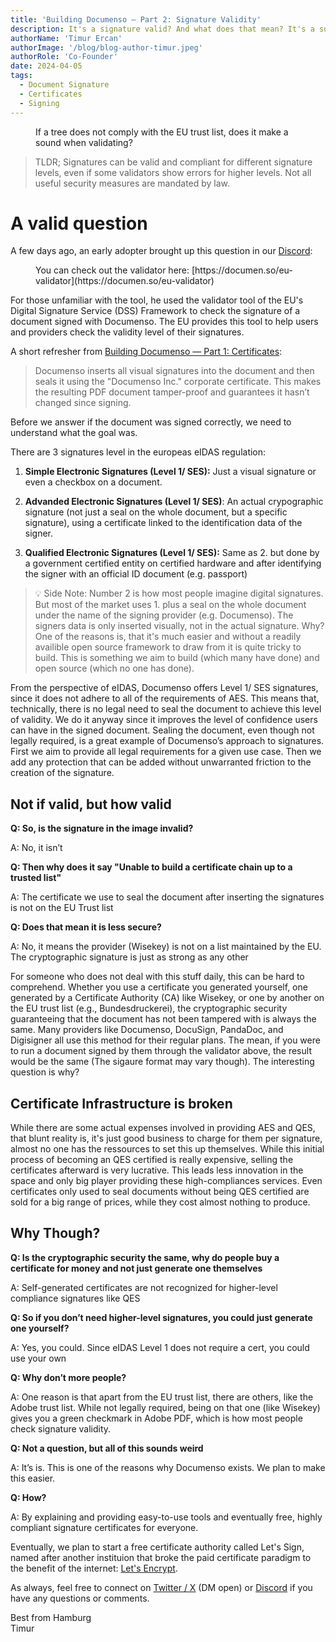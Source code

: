 ```yaml
---
title: 'Building Documenso — Part 2: Signature Validity'
description: It's a signature valid? And what does that mean? It's a suprisingly complex question, let's take a look.
authorName: 'Timur Ercan'
authorImage: '/blog/blog-author-timur.jpeg'
authorRole: 'Co-Founder'
date: 2024-04-05
tags:
  - Document Signature
  - Certificates
  - Signing
---
```


<figure>
  <MdxNextImage
    src="/blog/eu-validate-1.png"
    width="650"
    height="650"
    alt="A report card for signature validity"
  />

  <figcaption className="text-center">
    If a tree does not comply with the EU trust list, does it make a sound when validating?
  </figcaption>
</figure>

> TLDR; Signatures can be valid and compliant for different signature levels, even if some validators show errors for higher levels. Not all useful security measures are mandated by law.

# A valid question

A few days ago, an early adopter brought up this question in our [Discord](https://documen.so/discord):

<figure>
  <MdxNextImage
    src="/blog/eu-validate-2.png"
    width="650"
    height="650"
    alt="A report card for signature validity"
  />

  <figcaption className="text-center">
    You can check out the validator here: [https://documen.so/eu-validator](https://documen.so/eu-validator)
  </figcaption>
</figure>

For those unfamiliar with the tool, he used the validator tool of the EU's Digital Signature Service (DSS) Framework to check the signature of a document signed with Documenso. The EU provides this tool to help users and providers check the validity level of their signatures.

A short refresher from [Building Documenso — Part 1: Certificates](https://documen.so/certs):

> Documenso inserts all visual signatures into the document and then seals it using the "Documenso Inc." corporate certificate. This makes the resulting PDF document tamper-proof and guarantees it hasn’t changed since signing.

Before we answer if the document was signed correctly, we need to understand what the goal was.

There are 3 signatures level in the europeas eIDAS regulation:

1. **Simple Electronic Signatures (Level 1/ SES):** Just a visual signature or even a checkbox on a document.

2. **Advanded Electronic Signatures (Level 1/ SES)**: An actual crypographic signature (not just a seal on the whole document, but a specific signature), using a certificate linked to the identification data of the signer.

3. **Qualified Electronic Signatures (Level 1/ SES):** Same as 2. but done by a government certified entity on certified hardware and after identifying the signer with an official ID document (e.g. passport)

> 💡 Side Note: Number 2 is how most people imagine digital signatures. But most of the market uses 1. plus a seal on the whole document under the name of the signing provider (e.g. Documenso). The signers data is only inserted visually, not in the actual signature. Why? One of the reasons is, that it's much easier and without a readily availible open source framework to draw from it is quite tricky to build. This is something we aim to build (which many have done) and open source (which no one has done).

From the perspective of eIDAS, Documenso offers Level 1/ SES signatures, since it does not adhere to all of the requirements of AES. This means that, technically, there is no legal need to seal the document to achieve this level of validity. We do it anyway since it improves the level of confidence users can have in the signed document. Sealing the document, even though not legally required, is a great example of Documenso’s approach to signatures. First we aim to provide all legal requirements for a given use case. Then we add any protection that can be added without unwarranted friction to the creation of the signature.

## Not if valid, but how valid

**Q: So, is the signature in the image invalid?**

A: No, it isn’t

**Q: Then why does it say "Unable to build a certificate chain up to a trusted list"**

A: The certificate we use to seal the document after inserting the signatures is not on the EU Trust list

**Q: Does that mean it is less secure?**

A: No, it means the provider (Wisekey) is not on a list maintained by the EU. The cryptographic signature is just as strong as any other

For someone who does not deal with this stuff daily, this can be hard to comprehend. Whether you use a certificate you generated yourself, one generated by a Certificate Authority (CA) like Wisekey, or one by another on the EU trust list (e.g., Bundesdruckerei), the cryptographic security guaranteeing that the document has not been tampered with is always the same. Many providers like Documenso, DocuSign, PandaDoc, and Digisigner all use this method for their regular plans. The mean, if you were to run a document signed by them through the validator above, the result would be the same (The sigaure format may vary though). The interesting question is why?

## Certificate Infrastructure is broken

While there are some actual expenses involved in providing AES and QES, that blunt reality is, it's just good business to charge for them per signature, almost no one has the ressources to set this up themselves. While this initial process of becoming an QES certified is really expensive, selling the certificates afterward is very lucrative. This leads less innovation in the space and only big player providing these high-compliances services. Even certificates only used to seal documents without being QES certified are sold for a big range of prices, while they cost almost nothing to produce.

## Why Though?

**Q: Is the cryptographic security the same, why do people buy a certificate for money and not just generate one themselves**

A: Self-generated certificates are not recognized for higher-level compliance signatures like QES

**Q: So if you don’t need higher-level signatures, you could just generate one yourself?**

A: Yes, you could. Since eIDAS Level 1 does not require a cert, you could use your own

**Q: Why don’t more people?**

A: One reason is that apart from the EU trust list, there are others, like the Adobe trust list. While not legally required, being on that one (like Wisekey) gives you a green checkmark in Adobe PDF, which is how most people check signature validity.

**Q: Not a question, but all of this sounds weird**

A: It’s is. This is one of the reasons why Documenso exists. We plan to make this easier.

**Q: How?**

A: By explaining and providing easy-to-use tools and eventually free, highly compliant signature certificates for everyone.

Eventually, we plan to start a free certificate authority called Let's Sign, named after another instituion that broke the paid certificate paradigm to the benefit of the internet: [Let's Encrypt](https://letsencrypt.org/).

As always, feel free to connect on [Twitter / X](https://twitter.com/eltimuro) (DM open) or [Discord](https://documen.so/discord) if you have any questions or comments.

Best from Hamburg\
Timur
